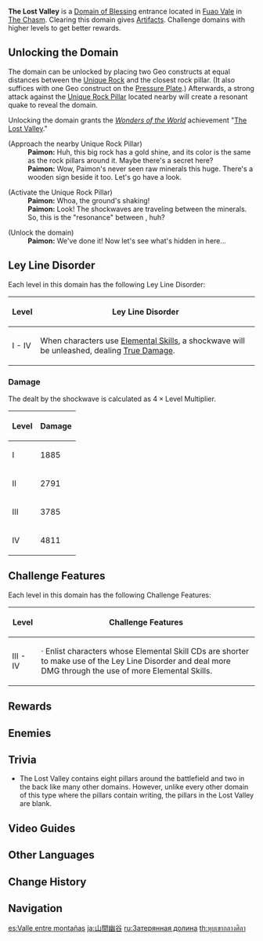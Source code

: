 {{Domain Infobox
|image        = Domain The Lost Valley.png
|type         = Blessing
|description  = The ancient ritual grounds were buried beneath the earth amidst a cataclysm that tore heaven and earth asunder before being uplifted by the descent of an alien object, and finally unveiled by a destructive battle that resulted from a betrayal. Nonetheless, those who once frequented this place are no more.
|region       = Liyue
|area         = The Chasm
|subarea      = Fuao Vale
|requiredAR   = 30/35/40/45
|recLevel     = 59/69/80/90
|recElements  = Pyro,Electro,Geo,Anemo
}}
{{Description|This seems to have once been an ancient ritual site, but it has since been taken over by [[Ruin Machines|ruin machines]] from the outside.<br />Those who defeat these mechanized invaders may obtain precious artifacts.}}
'''The Lost Valley''' is a [[Domain of Blessing]] entrance located in [[Fuao Vale]] in [[The Chasm]]. Clearing this domain gives [[Artifacts]]. Challenge domains with higher levels to get better rewards.

==Unlocking the Domain==
The domain can be unlocked by placing two Geo constructs at equal distances between the [[Unique Rock]] and the closest rock pillar. (It also suffices with one Geo construct on the [[Pressure Plate]].) Afterwards, a strong attack against the [[Unique Rock Pillar]] located nearby will create a resonant quake to reveal the domain.

Unlocking the domain grants the ''[[Wonders of the World]]'' achievement "[[The Lost Valley (Achievement)|The Lost Valley]]."

{{Dialogue start}}
;(Approach the nearby Unique Rock Pillar)
:'''Paimon:''' Huh, this big rock has a gold shine, and its color is the same as the rock pillars around it. Maybe there's a secret here?
:'''Paimon:''' Wow, Paimon's never seen raw minerals this huge. There's a wooden sign beside it too. Let's go have a look.

;(Activate the Unique Rock Pillar)
:'''Paimon:''' Whoa, the ground's shaking!
:'''Paimon:''' Look! The shockwaves are traveling between the minerals. So, this is the "resonance" between {{Color|buzzword|Geo Constructs}}, huh?

;(Unlock the domain)
:'''Paimon:''' We've done it! Now let's see what's hidden in here...
{{Dialogue end}}

==Ley Line Disorder==
Each level in this domain has the following Ley Line Disorder:
{| class="wikitable" style="text-align:center;"
!Level
!Ley Line Disorder
|-
!I - IV
|When characters use [[Elemental Skill]]s, a shockwave will be unleashed, dealing [[True Damage]].
|}

===Damage===
{{See also|Level Scaling/Reaction#Level Multiplier}}
The {{Color|True Physical DMG}} dealt by the shockwave is calculated as <math>4 \times \text{Level Multiplier}</math>.

{| class="wikitable" style="text-align: center;"
! Level !! Damage
|-
! I
| 1885
|-
! II
| 2791
|-
! III
| 3785
|-
! IV
| 4811
|}

==Challenge Features==
Each level in this domain has the following Challenge Features:
{| class="wikitable"
!Level
!Challenge Features
|-
!III - IV
|· Enlist characters whose Elemental Skill CDs are shorter to make use of the Ley Line Disorder and deal more DMG through the use of more Elemental Skills.
|}

==Rewards==
{{Domain Levels/Blessing
|sets=Martial Artist, Gambler, Vermillion Hereafter, Echoes of an Offering
|level=4
}}

==Enemies==
{{Domain Enemies
|domain=Machine Nest

|target1=Defeat 2 opponents within 360 seconds
|enemies1=Ruin Guard;Ruin Destroyer

|target2=Defeat 4 opponents within 360 seconds
|enemies2=Ruin Guard;Ruin Scout;Ruin Cruiser;Ruin Destroyer

|target3=Defeat 5 opponents within 360 seconds
|enemies3=Ruin Scout;Ruin Cruiser*2;Ruin Destroyer*2

|target4=Defeat 3 opponents within 360 seconds
|enemies4=Ruin Grader;Ruin Cruiser;Ruin Destroyer
}}

==Trivia==
* The Lost Valley contains eight pillars around the battlefield and two in the back like many other domains. However, unlike every other domain of this type where the pillars contain writing, the pillars in the Lost Valley are blank.

==Video Guides==
{{EVT
|video1   = https://youtu.be/YdoSfx1Yewk
|caption1 = How to Unlock The Lost Valley domain at Fuao Vale Chasm

|video2   = https://youtu.be/5JSgCF2Dm9w
|caption2 = Unlock The Lost Valley Domain Guide
}}

==Other Languages==
{{Other Languages
|en      = The Lost Valley
|zhs     = 岩中幽谷
|zhs_rm  = Yánzhōng Yōugǔ
|zht     = 岩中幽谷
|zht_rm  = Yánzhōng Yōugǔ
|zh_tl   = Secluded Valley in the Rock
|ja      = 山間幽谷
|ja_rm   = Sankan Yuukoku
|ja_tl   = Secluded Valley Among the Mountains
|ko      = {{tt|암중협곡|岩中峽谷}}
|ko_rm   = Amjung Hyeopgok
|ko_tl   = Canyon in the Rock
|es      = Valle entre montañas
|es_tl   = Valley Amidst Mountains
|fr      = Vallée recluse
|fr_tl   = Secluded Valley
|ru      = Затерянная долина
|ru_tl   = The Lost Valley
|th      = หุบเขากลางศิลา
|th_rm   = 
|th_tl   = 
|vi      = {{tt|Vực|域}} Sâu {{tt|Nham Thạch|岩石}}
|vi_tl   = 
|de      = Mysteriöse Felsenklamm
|de_tl   = Mysterious Cliff Ravine
|id      = The Lost Valley
|pt      = Vale Perdido
|pt_tl   = 
|tr      = Kayıp Vadi
|tr_tl   = 
|it      = La Valle perduta
|it_tl   = 
}}

==Change History==
{{Change History|2.6}}

==Navigation==
{{Domain Navbox|Permanent}}

[[es:Valle entre montañas]]
[[ja:山間幽谷]]
[[ru:Затерянная долина]]
[[th:หุบเขากลางศิลา]]